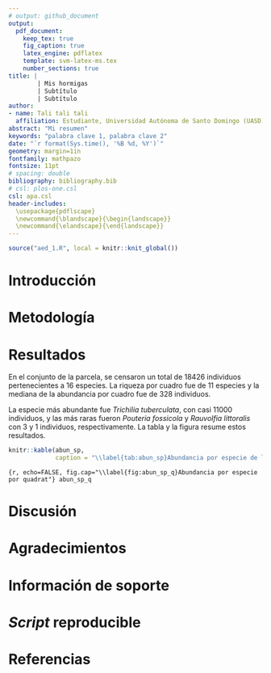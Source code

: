 ```yaml
---
# output: github_document
output: 
  pdf_document:
    keep_tex: true
    fig_caption: true
    latex_engine: pdflatex
    template: svm-latex-ms.tex
    number_sections: true
title: | 
        | Mis hormigas
        | Subtítulo
        | Subtítulo
author:
- name: Tali tali tali
  affiliation: Estudiante, Universidad Autónoma de Santo Domingo (UASD)
abstract: "Mi resumen"
keywords: "palabra clave 1, palabra clave 2"
date: "`r format(Sys.time(), '%B %d, %Y')`"
geometry: margin=1in
fontfamily: mathpazo
fontsize: 11pt
# spacing: double
bibliography: bibliography.bib
# csl: plos-one.csl
csl: apa.csl
header-includes:
  \usepackage{pdflscape}
  \newcommand{\blandscape}{\begin{landscape}}
  \newcommand{\elandscape}{\end{landscape}}
---
```


```r
source("aed_1.R", local = knitr::knit_global())
```

# Introducción

\ldots

# Metodología

\ldots

# Resultados

En el conjunto de la parcela, se censaron un total de 18426 individuos pertenecientes a 16 especies. La riqueza por cuadro fue de 11 especies y la mediana de la abundancia por cuadro fue de 328 individuos.

La especie más abundante fue *Trichilia tuberculata*, con casi 11000 individuos, y las más raras fueron *Pouteria fossicola* y *Rauvolfia littoralis* con 3 y 1 individuos, respectivamente. La tabla \ref{tab:abun_sp} y la figura \ref{fig:abund_sp_q} resume estos resultados.

```r
knitr::kable(abun_sp,
             caption = "\\label{tab:abun_sp}Abundancia por especie de las familia Apocynaceae, Meliacea y Sapotaceae")
```

```{r, echo=FALSE, fig.cap="\\label{fig:abun_sp_q}Abundancia por especie por quadrat"}
abun_sp_q
```


# Discusión

# Agradecimientos

# Información de soporte

\ldots

# *Script* reproducible

\ldots

# Referencias
